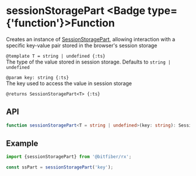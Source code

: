 
# sessionStoragePart <Badge type={'function'}>Function</Badge>

Creates an instance of [SessionStoragePart](/sources/reference/sessionStoragePart), allowing
interaction with a specific key-value pair stored in the browser's session storage

`@template T = string | undefined {:ts}`  
The type of the value stored in session storage. Defaults to `string | undefined`

`@param key: string {:ts}`  
The key used to access the value in session storage

`@returns SessionStoragePart<T> {:ts}`

## API

```ts copy
function sessionStoragePart<T = string | undefined>(key: string): SessionStoragePart<T>;
```

## Example

```ts copy
import {sessionStoragePart} from '@bitfiber/rx';

const ssPart = sessionStoragePart('key');
```

